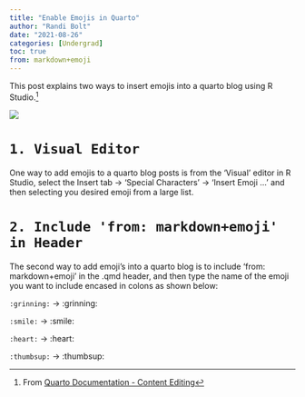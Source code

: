 ```yaml
---
title: "Enable Emojis in Quarto"
author: "Randi Bolt"
date: "2021-08-26"
categories: [Undergrad]
toc: true
from: markdown+emoji
---
```


This post explains two ways to insert emojis into a quarto blog using R Studio.[^1]

[^1]: From [Quarto Documentation - Content Editing](https://quarto.org/docs/visual-editor/content.html#:~:text=within%20LaTeX%20output.-,Emojis,%3E%20Special%20Characters%20%2D%3E%20Emoji%E2%80%A6&text=For%20markdown%20formats%20that%20support,text%20version%20will%20be%20written.)

![](../../00_img/emoji.webp)

# `1. Visual Editor`

One way to add emojis to a quarto blog posts is from the 'Visual' editor in R Studio, select the Insert tab $\rightarrow$ 'Special Characters' $\rightarrow$ 'Insert Emoji ...' and then selecting you desired emoji from a large list.

# `2. Include 'from: markdown+emoji' in Header`

The second way to add emoji's into a quarto blog is to include 'from: markdown+emoji' in the .qmd header, and then type the name of the emoji you want to include encased in colons as shown below:

`:grinning:` $\rightarrow$ :grinning:

`:smile:` $\rightarrow$ :smile: 

`:heart:` $\rightarrow$ :heart: 

`:thumbsup:` $\rightarrow$ :thumbsup:
